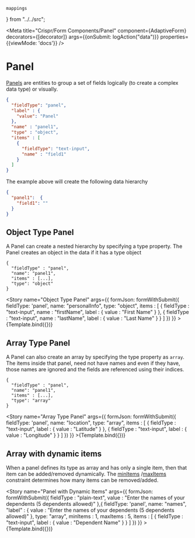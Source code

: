     mappings
} from "../../src";

<Meta title="Crispr/Form Components/Panel"
      component={AdaptiveForm}
      decorators={[decorator]}
      args={{onSubmit: logAction("data")}}
      properties={{viewMode: 'docs'}}
/>


# Panel

[Panels](https://git.corp.adobe.com/pages/livecycle/af2-docs/spec/latest/#_crispr_form_panel_object) are
entities to group a set of fields logically (to create a complex data type) or visually.

```json
{
  "fieldType": "panel",
  "label" : {
    "value": "Panel"
  },
  "name" : "panel1",
  "type" : "object",
  "items" : [
    {
      "fieldType": "text-input",
      "name" : "field1"
    }
  ]
}
```

The example above will create the following data hierarchy

```json
{
  "panel1":  {
    "field1": ""
  }
}
```

## Object Type Panel

A Panel can create a nested hierarchy by specifying a type property. The Panel creates an object in the data if it
has a type object

```
{
  "fieldType" : "panel",
  "name": "panel1",
  "items" : [...],
  "type": "object"
}
```

<Story
    name="Object Type Panel"
args={{
    formJson: formWithSubmit({
        fieldType: 'panel',
        name: "personalInfo",
        type: "object",
        items : [
            {
                fieldType : "text-input",
                name : "firstName",
                label : {
                    value  : "First Name"
                }
            },
            {
                fieldType : "text-input",
                name : "lastName",
                label : {
                    value  : "Last Name"
                }
            }
        ]
    })
}} >{Template.bind({})}</Story>

## Array Type Panel

A Panel can also create an array by specifying the type property as `array`. The items inside that panel, need not have
names and even if they have, those names are ignored and the fields are referenced using their indices.

```
{
  "fieldType" : "panel",
  "name": "panel1",
  "items" : [...],
  "type": "array"
}
```

<Story
    name="Array Type Panel"
args={{
    formJson: formWithSubmit({
        fieldType: 'panel',
        name: "location",
        type: "array",
        items : [
            {
                fieldType : "text-input",
                label : {
                    value  : "Latitude"
                }
            },
            {
                fieldType : "text-input",
                label : {
                    value  : "Longitude"
                }
            }
        ]
    })
}} >{Template.bind({})}</Story>

## Array with dynamic items

When a panel defines its type as array and has only a single item, then that item can be added/removed dynamically.
The [minItems](https://git.corp.adobe.com/pages/livecycle/af2-docs/spec/latest/index.html#field-constraints-minItems)
/[maxItems](https://git.corp.adobe.com/pages/livecycle/af2-docs/spec/latest/index.html#field-constraints-maxItems)
constraint determines how many items can be removed/added.

<Story
    name="Panel with Dynamic Items"
    args={{
        formJson: formWithSubmit({
            fieldType : "plain-text",
            value : "Enter the names of your dependents (5 dependents allowed)"
        },{
            fieldType: 'panel',
            name: "names",
            "label" : {
                value : "Enter the names of your dependents (5 dependents allowed)"
            },
            type: "array",
            minItems : 1,
            maxItems : 5,
            items : [
                {
                    fieldType : "text-input",
                    label : {
                        value  : "Dependent Name"
                    }
                }
            ]
        })
    }} >{Template.bind({})}</Story>
